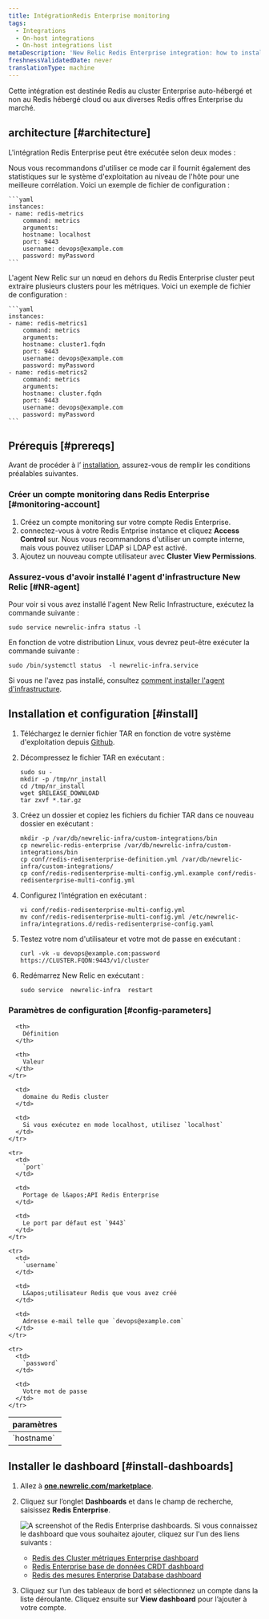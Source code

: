 ```yaml
---
title: IntégrationRedis Enterprise monitoring
tags:
  - Integrations
  - On-host integrations
  - On-host integrations list
metaDescription: 'New Relic Redis Enterprise integration: how to install it, configure it, and understand the data it reports.'
freshnessValidatedDate: never
translationType: machine
---
```


Cette intégration est destinée Redis au cluster Enterprise auto-hébergé et non au Redis hébergé cloud ou aux diverses Redis offres Enterprise du marché.

## architecture [#architecture]

L&apos;intégration Redis Enterprise peut être exécutée selon deux modes :

<CollapserGroup>
  <Collapser id="localhost-mode" title="Mode hôte local">
    Nous vous recommandons d&apos;utiliser ce mode car il fournit également des statistiques sur le système d&apos;exploitation au niveau de l&apos;hôte pour une meilleure corrélation. Voici un exemple de fichier de configuration :

    ```yaml
    instances:
    - name: redis-metrics
        command: metrics
        arguments:
        hostname: localhost
        port: 9443
        username: devops@example.com
        password: myPassword
    ```
  </Collapser>

  <Collapser id="cluster-mode" title="Mode Cluster">
    L&apos;agent New Relic sur un nœud en dehors du Redis Enterprise cluster peut extraire plusieurs clusters pour les métriques. Voici un exemple de fichier de configuration :

    ```yaml
    instances:
    - name: redis-metrics1
        command: metrics
        arguments:
        hostname: cluster1.fqdn
        port: 9443
        username: devops@example.com
        password: myPassword
    - name: redis-metrics2
        command: metrics
        arguments:
        hostname: cluster.fqdn
        port: 9443
        username: devops@example.com
        password: myPassword
    ```
  </Collapser>
</CollapserGroup>

## Prérequis [#prereqs]

Avant de procéder à l’ [installation](#install), assurez-vous de remplir les conditions préalables suivantes.

### Créer un compte monitoring dans Redis Enterprise [#monitoring-account]

1. Créez un compte monitoring sur votre compte Redis Enterprise.
2. connectez-vous à votre Redis Entprise instance et cliquez <DNT>**Access Control**</DNT> sur. <Callout variant="tip">Nous vous recommandons d&apos;utiliser un compte interne, mais vous pouvez utiliser LDAP si LDAP est activé.</Callout>
3. Ajoutez un nouveau compte utilisateur avec <DNT>**Cluster View Permissions**</DNT>.

### Assurez-vous d&apos;avoir installé l&apos;agent d&apos;infrastructure New Relic [#NR-agent]

Pour voir si vous avez installé l&apos;agent New Relic Infrastructure, exécutez la commande suivante :

```shell
sudo service newrelic-infra status -l
```

En fonction de votre distribution Linux, vous devrez peut-être exécuter la commande suivante :

```shell
sudo /bin/systemctl status  -l newrelic-infra.service
```

Si vous ne l&apos;avez pas installé, consultez [comment installer l&apos;agent d&apos;infrastructure](/docs/infrastructure/install-infrastructure-agent/get-started/install-infrastructure-agent/).

## Installation et configuration [#install]

1. Téléchargez le dernier fichier TAR en fonction de votre système d&apos;exploitation depuis [Github](https://github.com/redis-field-engineering/newrelic-redis-enterprise/releases).

2. Décompressez le fichier TAR en exécutant :

   ```shell
   sudo su -
   mkdir -p /tmp/nr_install
   cd /tmp/nr_install
   wget $RELEASE_DOWNLOAD
   tar zxvf *.tar.gz 
   ```

3. Créez un dossier et copiez les fichiers du fichier TAR dans ce nouveau dossier en exécutant :

   ```shell
   mkdir -p /var/db/newrelic-infra/custom-integrations/bin
   cp newrelic-redis-enterprise /var/db/newrelic-infra/custom-integrations/bin
   cp conf/redis-redisenterprise-definition.yml /var/db/newrelic-infra/custom-integrations/
   cp conf/redis-redisenterprise-multi-config.yml.example conf/redis-redisenterprise-multi-config.yml
   ```

4. Configurez l’intégration en exécutant :

   ```shell
   vi conf/redis-redisenterprise-multi-config.yml
   mv conf/redis-redisenterprise-multi-config.yml /etc/newrelic-infra/integrations.d/redis-redisenterprise-config.yaml
   ```

5. Testez votre nom d&apos;utilisateur et votre mot de passe en exécutant :

   ```shell
   curl -vk -u devops@example.com:password https://CLUSTER.FQDN:9443/v1/cluster
   ```

6. Redémarrez New Relic en exécutant :

   ```shell
   sudo service  newrelic-infra  restart
   ```

<InstallFeedback />

### Paramètres de configuration [#config-parameters]

<table>
  <thead>
    <tr>
      <th style={{ width: "200px" }}>
        paramètres
      </th>

      <th>
        Définition
      </th>

      <th>
        Valeur
      </th>
    </tr>
  </thead>

  <tbody>
    <tr>
      <td>
        `hostname`
      </td>

      <td>
        domaine du Redis cluster
      </td>

      <td>
        Si vous exécutez en mode localhost, utilisez `localhost`
      </td>
    </tr>

    <tr>
      <td>
        `port`
      </td>

      <td>
        Portage de l&apos;API Redis Enterprise
      </td>

      <td>
        Le port par défaut est `9443`
      </td>
    </tr>

    <tr>
      <td>
        `username`
      </td>

      <td>
        L&apos;utilisateur Redis que vous avez créé
      </td>

      <td>
        Adresse e-mail telle que `devops@example.com`
      </td>
    </tr>

    <tr>
      <td>
        `password`
      </td>

      <td>
        Votre mot de passe
      </td>
    </tr>
  </tbody>
</table>

## Installer le dashboard [#install-dashboards]

1. Allez à <DNT>**[one.newrelic.com/marketplace](https://one.newrelic.com/marketplace)**</DNT>.

2. Cliquez sur l’onglet <DNT>**Dashboards**</DNT> et dans le champ de recherche, saisissez <DNT>**Redis Enterprise**</DNT>.

   <img title="Redis Enterprise dashboards" alt="A screenshot of the Redis Enterprise dashboards." src="/images/infrastructure_screenshot-crop_redis-enterprise-dashboard.webp" />

   <Callout variant="tip">
     Si vous connaissez le dashboard que vous souhaitez ajouter, cliquez sur l&apos;un des liens suivants :

     * [Redis des Cluster métriques Enterprise dashboard](https://one.newrelic.com/marketplace?state=51bb87db-0e38-0700-be7a-8fb16d608735)
     * [Redis Enterprise base de données CRDT dashboard](https://one.newrelic.com/marketplace?state=3dd588b8-ef40-85b6-17f5-49ca63ad25e3)
     * [Redis des mesures Enterprise Database dashboard](https://one.newrelic.com/marketplace?state=8d596a92-8338-1657-4b08-3c520845fec6)
   </Callout>

3. Cliquez sur l’un des tableaux de bord et sélectionnez un compte dans la liste déroulante. Cliquez ensuite sur <DNT>**View dashboard**</DNT> pour l’ajouter à votre compte.
